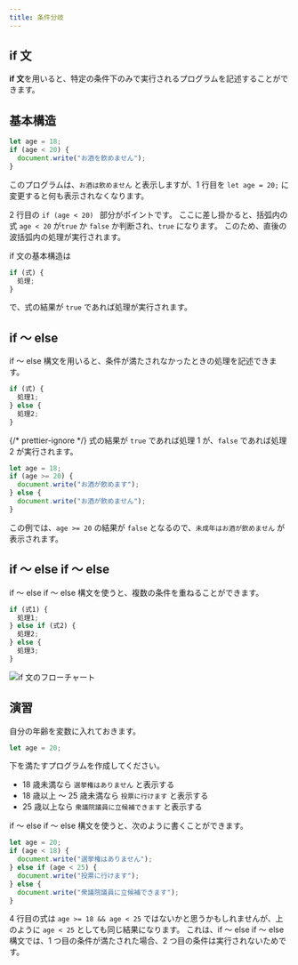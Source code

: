 ```yaml
---
title: 条件分岐
---
```


## if 文

**if 文**を用いると、特定の条件下のみで実行されるプログラムを記述することができます。

## 基本構造

```javascript
let age = 18;
if (age < 20) {
  document.write("お酒を飲めません");
}
```

このプログラムは、`お酒は飲めません` と表示しますが、1 行目を `let age = 20;` に変更すると何も表示されなくなります。

2 行目の `if (age < 20) ` 部分がポイントです。
ここに差し掛かると、括弧内の<Term>式</Term> `age < 20` が`true` か `false` か判断され、`true` になります。
このため、直後の波括弧内の処理が実行されます。

if 文の基本構造は

```javascript
if (式) {
  処理;
}
```

で、<Term>式</Term>の結果が `true` であれば処理が実行されます。

## if ～ else

if ～ else 構文を用いると、条件が満たされなかったときの処理を記述できます。

```javascript
if (式) {
  処理1;
} else {
  処理2;
}
```

{/* prettier-ignore */}
<Term>式</Term>の結果が `true` であれば処理 1 が、`false` であれば処理 2 が実行されます。

```javascript
let age = 18;
if (age >= 20) {
  document.write("お酒が飲めます");
} else {
  document.write("お酒が飲めません");
}
```

この例では、`age >= 20` の結果が `false` となるので、`未成年はお酒が飲めません` が表示されます。

## if ～ else if ～ else

if ～ else if ～ else 構文を使うと、複数の条件を重ねることができます。

```javascript
if (式1) {
  処理1;
} else if (式2) {
  処理2;
} else {
  処理3;
}
```

![if 文のフローチャート](./flowchart.drawio.svg)

## 演習

自分の年齢を<Term>変数</Term>に入れておきます。

```javascript
let age = 20;
```

下を満たすプログラムを作成してください。

- 18 歳未満なら `選挙権はありません` と表示する
- 18 歳以上 ～ 25 歳未満なら `投票に行けます` と表示する
- 25 歳以上なら `衆議院議員に立候補できます` と表示する

<Answer title="選挙権">

if ～ else if ～ else 構文を使うと、次のように書くことができます。

```javascript showLineNumbers
let age = 20;
if (age < 18) {
  document.write("選挙権はありません");
} else if (age < 25) {
  document.write("投票に行けます");
} else {
  document.write("衆議院議員に立候補できます");
}
```

<ViewSource url={import.meta.url} path="_samples/the-right-to-vote" />

4 行目の式は `age >= 18 && age < 25` ではないかと思うかもしれませんが、上のように `age < 25` としても同じ結果になります。
これは、if ～ else if ～ else 構文では、1 つ目の条件が満たされた場合、2 つ目の条件は実行されないためです。

</Answer>
